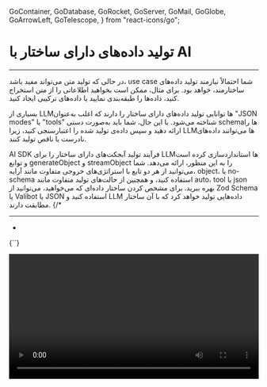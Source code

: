   GoContainer,
  GoDatabase,
  GoRocket,
  GoServer,
  GoMail,
  GoGlobe,
  GoArrowLeft,
  GoTelescope,
} from "react-icons/go";


<Layout>
<Head>
<title>مستندات تولید داده‌های ساختارمند با AI - لیارا</title>
<meta property="og:title" content="مستندات خدمات رایانش ابری لیارا" />
<meta property="og:description" content="مستندات مربوط به نحوه تولید داده‌های ساختارمند یا دارای ساختار با استفاده از سرویس هوش مصنوعی لیارا و AI SDK"  />
</Head>


# تولید داده‌های دارای ساختار با AI
<hr className="mb-2" />

در حالی که تولید متن می‌تواند مفید باشد، use case شما احتمالاً نیازمند تولید داده‌های ساختارمند، خواهد بود. برای مثال، ممکن است بخواهید اطلاعاتی را از متن استخراج کنید، داده‌ها را طبقه‌بندی نمایید یا داده‌های ترکیبی ایجاد کنید.
<div className="h-2" />

بسیاری از LLMها توانایی تولید داده‌های دارای ساختار را دارند که اغلب به‌عنوان "JSON modes" یا "tools" شناخته می‌شود. با این حال، شما باید به‌صورت دستی schemaها را ارائه دهید و سپس داده‌ی تولید شده را اعتبارسنجی کنید، زیرا LLMها می‌توانند داده‌های نادرست یا ناقص تولید کنند.
<div className="h-2" />

AI SDK فرآیند تولید آبجکت‌های دارای ساختار را برای LLMها استانداردسازی کرده است و توابع <Important>generateObject</Important> و <Important>streamObject</Important> را به این منظور، ارائه می‌دهد. شما می‌توانید از هر دو تابع با استراتژی‌های خروجی متفاوت مانند آرایه، object، یا no-schema استفاده کنید، و همچنین از حالت‌های تولید متفاوت مانند <Important>auto</Important>، <Important>tool</Important> یا <Important>json</Important> بهره ببرید. برای مشخص کردن ساختار داده‌ای که می‌خواهید، می‌توانید از Zod Schema یا Valibot یا JSON استفاده کنید و LLM داده‌هایی تولید خواهد کرد که با آن ساختار مطابقت دارند.
{/* 
<Important>
</Important>
<hr className="mb-2" />
<Section id='' title='' />
<div className="h-2" />
<ul>
<li></li>
</ul>
<div className="h-2" />
<div dir='ltr'>
    <Highlight className="js">
        {``}
    </Highlight>
</div>
<div className="h-2" />

<div className="h-2" />  
<img src="https://media.liara.ir/" alt=""/>
<div className="h-2" />  


<video
  src="https://media.liara.ir/"
  controls="controls"
  className="block w-full"
  width="100%"
/> */}

</Layout>